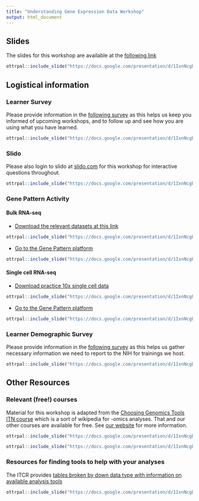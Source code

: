 ```yaml
---
title: "Understanding Gene Expression Data Workshop"
output: html_document
---
```


## Slides

The slides for this workshop are available at the [following link](https://bit.ly/itn_nyu_2024_expression) 

```r
ottrpal::include_slide("https://docs.google.com/presentation/d/1IxnNcgbHLuwOMofOqhKx5IoIbPI1DNtPyORT4FjK6TY/edit#slide=id.g2f393976e24_0_3")
```

## Logistical information

### Learner Survey

Please provide information in the [following survey](https://bit.ly/hutch_learner) as this helps us keep you informed of upcoming workshops, and to follow up and see how you are using what you have learned.

```r
ottrpal::include_slide("https://docs.google.com/presentation/d/1IxnNcgbHLuwOMofOqhKx5IoIbPI1DNtPyORT4FjK6TY/edit#slide=id.g280003dbeb2_0_218")
```

### Slido

Please also login to slido at [slido.com](https://www.slido.com/) for this workshop for interactive questions throughout.

```r
ottrpal::include_slide("https://docs.google.com/presentation/d/1IxnNcgbHLuwOMofOqhKx5IoIbPI1DNtPyORT4FjK6TY/edit#slide=id.g28d4fbef9f9_0_456")
```

### Gene Pattern Activity

#### Bulk RNA-seq

- [Download the relevant datasets at this link](https://datasets.genepattern.org/?prefix=data/workshops/240411-PSTP/)

```r
ottrpal::include_slide("https://docs.google.com/presentation/d/1IxnNcgbHLuwOMofOqhKx5IoIbPI1DNtPyORT4FjK6TY/edit#slide=id.g2f2ca03ec26_0_0")
```

- [Go to the Gene Pattern platform](http://cloud.genepattern.org/gp/)

```r
ottrpal::include_slide("https://docs.google.com/presentation/d/1IxnNcgbHLuwOMofOqhKx5IoIbPI1DNtPyORT4FjK6TY/edit#slide=id.g2f2ca03ec26_0_34")
```

#### Single cell RNA-seq

- [Download practice 10x single cell data](https://s3-us-west-2.amazonaws.com/10x.files/samples/cell/pbmc3k/pbmc3k_filtered_gene_bc_matrices.tar.gz)

```r
ottrpal::include_slide("https://docs.google.com/presentation/d/1IxnNcgbHLuwOMofOqhKx5IoIbPI1DNtPyORT4FjK6TY/edit#slide=id.g2800f2a6905_0_37")
```

- [Go to the Gene Pattern platform](http://cloud.genepattern.org/gp/)

```r
ottrpal::include_slide("https://docs.google.com/presentation/d/1IxnNcgbHLuwOMofOqhKx5IoIbPI1DNtPyORT4FjK6TY/edit#slide=id.g2800f2a6905_0_165")
```


### Learner Demographic Survey

Please provide information in the [following survey](https://bit.ly/itn_demo) as this helps us gather necessary information we need to report to the NIH for trainings we host.

```r
ottrpal::include_slide("https://docs.google.com/presentation/d/1IxnNcgbHLuwOMofOqhKx5IoIbPI1DNtPyORT4FjK6TY/edit#slide=id.g44b83cf246132a03_192")
```

## Other Resources

### Relevant (free!) courses

Material for this workshop is adapted from the [Choosing Genomics Tools ITN course](https://bit.ly/genomics-tools) which is a sort of wikipedia for -omics analyses. That and our other courses are available for free. See [our website](https://www.itcrtraining.org/courses) for more information.

```r
ottrpal::include_slide("https://docs.google.com/presentation/d/1IxnNcgbHLuwOMofOqhKx5IoIbPI1DNtPyORT4FjK6TY/edit#slide=id.g2f00a92f04c_0_4")
```

```r
ottrpal::include_slide("https://docs.google.com/presentation/d/1IxnNcgbHLuwOMofOqhKx5IoIbPI1DNtPyORT4FjK6TY/edit#slide=id.g260a5f21d81_0_202")
```

### Resources for finding tools to help with your analyses

The ITCR provides [tables broken by down data type with information on available analysis tools](https://www.cancer.gov/about-nci/organization/cssi/resources/informatics-tools)

```r
ottrpal::include_slide("https://docs.google.com/presentation/d/1IxnNcgbHLuwOMofOqhKx5IoIbPI1DNtPyORT4FjK6TY/edit#slide=id.g23d299b7942_0_7")
```

